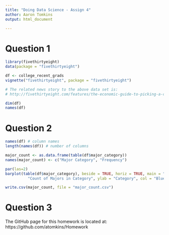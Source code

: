 ```yaml
---
title: "Doing Data Science - Assign 4"
author: Aaron Tomkins
output: html_document

---
```


# Question 1

```r

library(fivethirtyeight)
data(package = "fivethirtyeight")

df <- college_recent_grads
vignette("fivethirtyeight", package = "fivethirtyeight")

# The related news story to the above data set is:
# http://fivethirtyeight.com/features/the-economic-guide-to-picking-a-college-major/

dim(df)
names(df)

```

# Question 2

```r

names(df) # column names
length(names(df)) # number of columns

major_count <- as.data.frame(table(df$major_category))
names(major_count) <- c("Major Category", "Frequency")

par(las=2)
barplot(table(df$major_category), beside = TRUE, horiz = TRUE, main = "Majors in Category", xlab =
          "Count of Majors in Category", ylab = "Category", col = "Blue")

write.csv(major_count, file = "major_count.csv")
```

# Question 3

The GitHub page for this homework is located at:
https://github.com/atomkins/Homework



